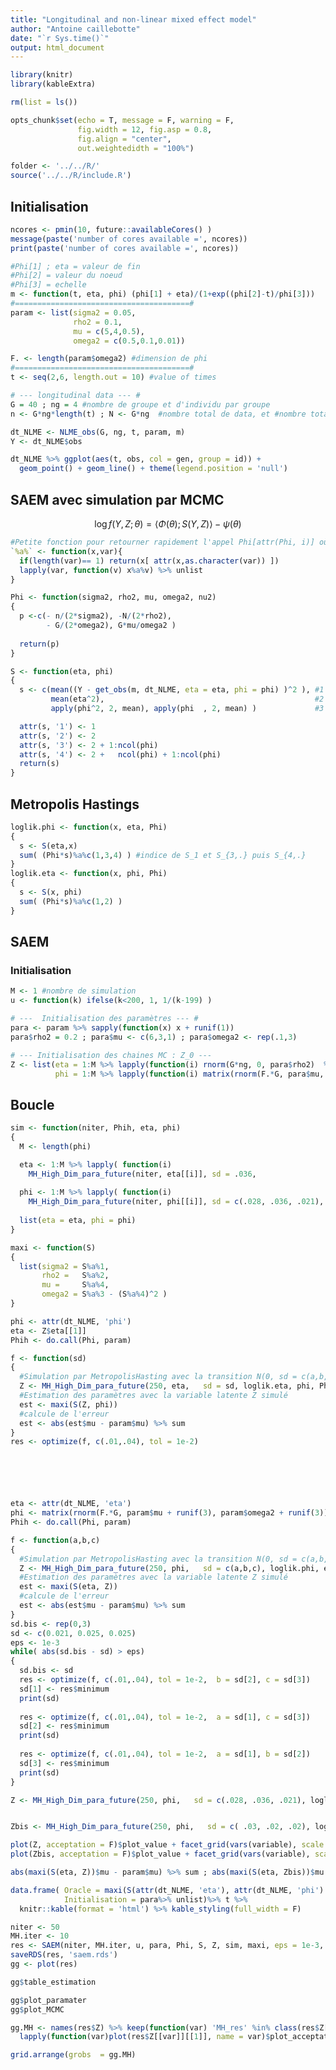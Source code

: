 ```yaml
---
title: "Longitudinal and non-linear mixed effect model"
author: "Antoine caillebotte"
date: "`r Sys.time()`"
output: html_document
---
```


<style type="text/css">
.main-container {
  max-width: 1000px;
  margin-left: auto;
  margin-right: auto;
}
</style>
  
```r
library(knitr)
library(kableExtra)

rm(list = ls())

opts_chunk$set(echo = T, message = F, warning = F,
               fig.width = 12, fig.asp = 0.8,
               fig.align = "center",
               out.weightedidth = "100%")

folder <- '../../R/'
source('../../R/include.R')
```

## Initialisation

```r
ncores <- pmin(10, future::availableCores() )
message(paste('number of cores available =', ncores))
print(paste('number of cores available =', ncores))
```

```r
#Phi[1] ; eta = valeur de fin
#Phi[2] = valeur du noeud
#Phi[3] = echelle
m <- function(t, eta, phi) (phi[1] + eta)/(1+exp((phi[2]-t)/phi[3]))
#=======================================#
param <- list(sigma2 = 0.05,
              rho2 = 0.1,
              mu = c(5,4,0.5),
              omega2 = c(0.5,0.1,0.01))

F. <- length(param$omega2) #dimension de phi
#=======================================#
t <- seq(2,6, length.out = 10) #value of times

# --- longitudinal data --- #
G = 40 ; ng = 4 #nombre de groupe et d'individu par groupe
n <- G*ng*length(t) ; N <- G*ng  #nombre total de data, et #nombre total d'individu

dt_NLME <- NLME_obs(G, ng, t, param, m)
Y <- dt_NLME$obs
```

```r
dt_NLME %>% ggplot(aes(t, obs, col = gen, group = id)) + 
  geom_point() + geom_line() + theme(legend.position = 'null')
```

## SAEM avec simulation par MCMC
$$\log f(Y, Z ; \theta) = \langle \Phi(\theta) ; S(Y,Z) \rangle - \psi(\theta)$$

```r
#Petite fonction pour retourner rapidement l'appel Phi[attr(Phi, i)] où i est '1', '2', ...,
`%a%` <- function(x,var){
  if(length(var)== 1) return(x[ attr(x,as.character(var)) ])
  lapply(var, function(v) x%a%v) %>% unlist
}

Phi <- function(sigma2, rho2, mu, omega2, nu2)
{
  p <-c(- n/(2*sigma2), -N/(2*rho2),
        - G/(2*omega2), G*mu/omega2 )
 
  return(p)
}

S <- function(eta, phi)
{
  s <- c(mean((Y - get_obs(m, dt_NLME, eta = eta, phi = phi) )^2 ), #1
         mean(eta^2),                                               #2
         apply(phi^2, 2, mean), apply(phi  , 2, mean) )             #3 et 4

  attr(s, '1') <- 1
  attr(s, '2') <- 2
  attr(s, '3') <- 2 + 1:ncol(phi)
  attr(s, '4') <- 2 +   ncol(phi) + 1:ncol(phi)
  return(s)
}
```

## Metropolis Hastings

```r
loglik.phi <- function(x, eta, Phi)
{
  s <- S(eta,x)
  sum( (Phi*s)%a%c(1,3,4) ) #indice de S_1 et S_{3,.} puis S_{4,.}
}
loglik.eta <- function(x, phi, Phi) 
{ 
  s <- S(x, phi)
  sum( (Phi*s)%a%c(1,2) )
}
```




## SAEM
### Initialisation
```r
M <- 1 #nombre de simulation
u <- function(k) ifelse(k<200, 1, 1/(k-199) )

# ---  Initialisation des paramètres --- #
para <- param %>% sapply(function(x) x + runif(1))
para$rho2 = 0.2 ; para$mu <- c(6,3,1) ; para$omega2 <- rep(.1,3)

# --- Initialisation des chaines MC : Z_0 ---
Z <- list(eta = 1:M %>% lapply(function(i) rnorm(G*ng, 0, para$rho2)  %>% matrix(ncol = 1) ),
          phi = 1:M %>% lapply(function(i) matrix(rnorm(F.*G, para$mu, para$omega2), nrow = F.) %>% t ) )
```

## Boucle

```r
sim <- function(niter, Phih, eta, phi)
{
  M <- length(phi)

  eta <- 1:M %>% lapply( function(i)
    MH_High_Dim_para_future(niter, eta[[i]], sd = .036,                 loglik.eta, phi[[i]], Phih, cores = ncores-1 ))
  
  phi <- 1:M %>% lapply( function(i)
    MH_High_Dim_para_future(niter, phi[[i]], sd = c(.028, .036, .021), loglik.phi, eta[[i]], Phih, cores = ncores-1 ))
  
  list(eta = eta, phi = phi)
}

maxi <- function(S)
{
  list(sigma2 = S%a%1,
       rho2 =   S%a%2,
       mu =     S%a%4,
       omega2 = S%a%3 - (S%a%4)^2 )
}
```


```r
phi <- attr(dt_NLME, 'phi')
eta <- Z$eta[[1]]
Phih <- do.call(Phi, param)

f <- function(sd)
{
  #Simulation par MetropolisHasting avec la transition N(0, sd = c(a,b,c))
  Z <- MH_High_Dim_para_future(250, eta,   sd = sd, loglik.eta, phi, Phih, cores = 40)
  #Estimation des paramètres avec la variable latente Z simulé
  est <- maxi(S(Z, phi))
  #calcule de l'erreur
  est <- abs(est$mu - param$mu) %>% sum
}
res <- optimize(f, c(.01,.04), tol = 1e-2)






eta <- attr(dt_NLME, 'eta')
phi <- matrix(rnorm(F.*G, param$mu + runif(3), param$omega2 + runif(3)), nrow = F.) %>% t
Phih <- do.call(Phi, param)

f <- function(a,b,c)
{
  #Simulation par MetropolisHasting avec la transition N(0, sd = c(a,b,c))
  Z <- MH_High_Dim_para_future(250, phi,   sd = c(a,b,c), loglik.phi, eta, Phih, cores = 10)
  #Estimation des paramètres avec la variable latente Z simulé
  est <- maxi(S(eta, Z))
  #calcule de l'erreur
  est <- abs(est$mu - param$mu) %>% sum
}
sd.bis <- rep(0,3)
sd <- c(0.021, 0.025, 0.025)
eps <- 1e-3
while( abs(sd.bis - sd) > eps)
{
  sd.bis <- sd
  res <- optimize(f, c(.01,.04), tol = 1e-2,  b = sd[2], c = sd[3])
  sd[1] <- res$minimum
  print(sd)
  
  res <- optimize(f, c(.01,.04), tol = 1e-2,  a = sd[1], c = sd[3])
  sd[2] <- res$minimum
  print(sd)
  
  res <- optimize(f, c(.01,.04), tol = 1e-2,  a = sd[1], b = sd[2])
  sd[3] <- res$minimum
  print(sd)
}

```

```r
Z <- MH_High_Dim_para_future(250, phi,   sd = c(.028, .036, .021), loglik.phi, eta, Phih, cores = 10, verbatim = T)


Zbis <- MH_High_Dim_para_future(250, phi,   sd = c( .03, .02, .02), loglik.phi, eta, Phih, cores = 10, verbatim = T)

plot(Z, acceptation = F)$plot_value + facet_grid(vars(variable), scale = "free")
plot(Zbis, acceptation = F)$plot_value + facet_grid(vars(variable), scale = "free")

abs(maxi(S(eta, Z))$mu - param$mu) %>% sum ; abs(maxi(S(eta, Zbis))$mu - param$mu) %>% sum

```

```r
data.frame( Oracle = maxi(S(attr(dt_NLME, 'eta'), attr(dt_NLME, 'phi') )) %>% unlist ,
            Initialisation = para%>% unlist)%>% t %>% 
  knitr::kable(format = 'html') %>% kable_styling(full_width = F)
```

```r
niter <- 50
MH.iter <- 10
res <- SAEM(niter, MH.iter, u, para, Phi, S, Z, sim, maxi, eps = 1e-3, verbatim = 2)
saveRDS(res, 'saem.rds')
gg <- plot(res)
```

```r
gg$table_estimation
```

```r
gg$plot_paramater
gg$plot_MCMC

gg.MH <- names(res$Z) %>% keep(function(var) 'MH_res' %in% class(res$Z[[var]][[1]]) ) %>%
  lapply(function(var)plot(res$Z[[var]][[1]], name = var)$plot_acceptation)

grid.arrange(grobs  = gg.MH)
```










